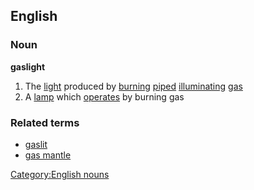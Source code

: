 ==English==
===Noun===
'''gaslight'''
{{wikipediapar|gas lighting}}
#The [[light]] produced by [[burning]] [[piped]] [[illuminating]] [[gas]]
#A [[lamp]] which [[operates]] by burning gas
===Related terms===
*[[gaslit]]
*[[gas mantle]]
[[Category:English nouns]]